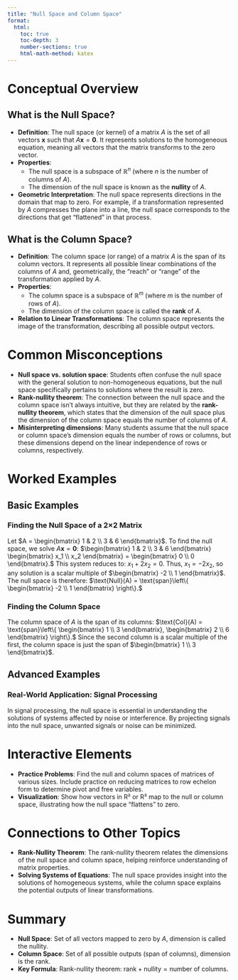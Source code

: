 ```yaml
---
title: "Null Space and Column Space"
format:
  html:
    toc: true
    toc-depth: 3
    number-sections: true
    html-math-method: katex
---
```


# Conceptual Overview

## What is the Null Space?
- **Definition**: The null space (or kernel) of a matrix $A$ is the set of all vectors $\mathbf{x}$ such that $A\mathbf{x} = \mathbf{0}$. It represents solutions to the homogeneous equation, meaning all vectors that the matrix transforms to the zero vector.
- **Properties**:
  - The null space is a subspace of $\mathbb{R}^n$ (where $n$ is the number of columns of $A$).
  - The dimension of the null space is known as the **nullity** of $A$.
- **Geometric Interpretation**: The null space represents directions in the domain that map to zero. For example, if a transformation represented by $A$ compresses the plane into a line, the null space corresponds to the directions that get “flattened” in that process.

## What is the Column Space?
- **Definition**: The column space (or range) of a matrix $A$ is the span of its column vectors. It represents all possible linear combinations of the columns of $A$ and, geometrically, the "reach" or "range" of the transformation applied by $A$.
- **Properties**:
  - The column space is a subspace of $\mathbb{R}^m$ (where $m$ is the number of rows of $A$).
  - The dimension of the column space is called the **rank** of $A$.
- **Relation to Linear Transformations**: The column space represents the image of the transformation, describing all possible output vectors.

# Common Misconceptions
- **Null space vs. solution space**: Students often confuse the null space with the general solution to non-homogeneous equations, but the null space specifically pertains to solutions where the result is zero.
- **Rank-nullity theorem**: The connection between the null space and the column space isn’t always intuitive, but they are related by the **rank-nullity theorem**, which states that the dimension of the null space plus the dimension of the column space equals the number of columns of $A$.
- **Misinterpreting dimensions**: Many students assume that the null space or column space’s dimension equals the number of rows or columns, but these dimensions depend on the linear independence of rows or columns, respectively.

# Worked Examples
## Basic Examples
### Finding the Null Space of a 2×2 Matrix
Let $A = \begin{bmatrix} 1 & 2 \\ 3 & 6 \end{bmatrix}$.
To find the null space, we solve $A\mathbf{x} = \mathbf{0}$:
$\begin{bmatrix} 1 & 2 \\ 3 & 6 \end{bmatrix} \begin{bmatrix} x_1 \\ x_2 \end{bmatrix} = \begin{bmatrix} 0 \\ 0 \end{bmatrix}.$
This system reduces to:
$x_1 + 2x_2 = 0.$
Thus, $x_1 = -2x_2$, so any solution is a scalar multiple of $\begin{bmatrix} -2 \\ 1 \end{bmatrix}$. The null space is therefore:
$\text{Null}(A) = \text{span}\left\{ \begin{bmatrix} -2 \\ 1 \end{bmatrix} \right\}.$

### Finding the Column Space
The column space of $A$ is the span of its columns:
$\text{Col}(A) = \text{span}\left\{ \begin{bmatrix} 1 \\ 3 \end{bmatrix}, \begin{bmatrix} 2 \\ 6 \end{bmatrix} \right\}.$
Since the second column is a scalar multiple of the first, the column space is just the span of $\begin{bmatrix} 1 \\ 3 \end{bmatrix}$.

## Advanced Examples
### Real-World Application: Signal Processing
In signal processing, the null space is essential in understanding the solutions of systems affected by noise or interference. By projecting signals into the null space, unwanted signals or noise can be minimized.

# Interactive Elements
- **Practice Problems**: Find the null and column spaces of matrices of various sizes. Include practice on reducing matrices to row echelon form to determine pivot and free variables.
- **Visualization**: Show how vectors in R² or R³ map to the null or column space, illustrating how the null space “flattens” to zero.

# Connections to Other Topics
- **Rank-Nullity Theorem**: The rank-nullity theorem relates the dimensions of the null space and column space, helping reinforce understanding of matrix properties.
- **Solving Systems of Equations**: The null space provides insight into the solutions of homogeneous systems, while the column space explains the potential outputs of linear transformations.

# Summary
- **Null Space**: Set of all vectors mapped to zero by $A$, dimension is called the nullity.
- **Column Space**: Set of all possible outputs (span of columns), dimension is the rank.
- **Key Formula**: Rank-nullity theorem: $\text{rank} + \text{nullity} = \text{number of columns}$.
